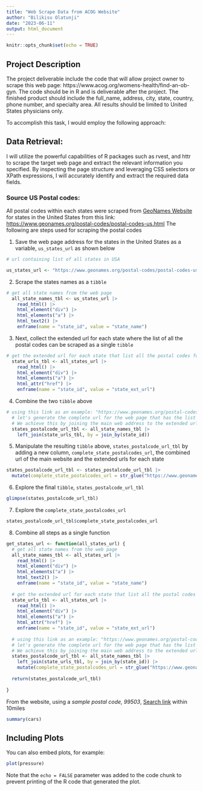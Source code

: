 ```yaml
---
title: "Web Scrape Data from ACOG Website"
author: "Bilikisu Olatunji"
date: "2023-06-11"
output: html_document
---
```


```r
knitr::opts_chunk$set(echo = TRUE)
```

## Project Description

The project deliverable include the code that will allow project owner to scrape this web page: https://www.acog.org/womens-health/find-an-ob-gyn. The code should be in R and is deliverable after the project. The finished product should include the full_name, address, city, state, country, phone number, and specialty area. All results should be limited to United States physicians only.

To accomplish this task, I would employ the following approach:

## Data Retrieval: 

I will utilize the powerful capabilities of R packages such as rvest, and httr to scrape the target web page and extract the relevant information you specified. By inspecting the page structure and leveraging CSS selectors or XPath expressions, I will accurately identify and extract the required data fields.

### Source US Postal codes:
All postal codes within each states were scraped from [GeoNames Website](https://www.geonames.org/) for states in the United States from this link: <https://www.geonames.org/postal-codes/postal-codes-us.html>
The following are steps used for scraping the postal codes

1. Save the web page address for the states in the United States as a variable, `us_states_url` as shown below

```r
# url containing list of all states in USA

us_states_url <- "https://www.geonames.org/postal-codes/postal-codes-us.html"
```

2. Scrape the states names as a `tibble`

```r
# get all state names from the web page
  all_state_names_tbl <- us_states_url |>
    read_html() |>
    html_element("div") |>
    html_elements("a") |>
    html_text2() |>
    enframe(name = "state_id", value = "state_name")

```


3. Next, collect the extended url for each state where the list of all the postal codes can be scraped as a single `tibble`

```r
# get the extended url for each state that list all the postal codes for the state
  state_urls_tbl <- all_states_url |>
    read_html() |>
    html_element("div") |>
    html_elements("a") |>
    html_attr("href") |>
    enframe(name = "state_id", value = "state_ext_url")
```

4. Combine the two `tibble` above

```r
# using this link as an example: "https://www.geonames.org/postal-codes/US/AK/alaska.html",
  # let's generate the complete url for the web page that has the list of the postal codes for each state
  # We achieve this by joining the main web address to the extended url for the state
  states_postalcode_url_tbl <- all_state_names_tbl |>
    left_join(state_urls_tbl, by = join_by(state_id)) 

```

5. Manipulate the resulting `tibble` above, `states_postalcode_url_tbl` by adding a new column, `complete_state_postalcodes_url`, the combined url of the main website and the extended urls for each state

```r
states_postalcode_url_tbl <- states_postalcode_url_tbl |>
  mutate(complete_state_postalcodes_url = str_glue("https://www.geonames.org{state_ext_url}"))
```

6. Explore the final `tibble`, `states_postalcode_url_tbl`

```r
glimpse(states_postalcode_url_tbl)
```

7. Explore the `complete_state_postalcodes_url`

```r

states_postalcode_url_tbl$complete_state_postalcodes_url

```



8. Combine all steps as a single function
```r
get_states_url <- function(all_states_url) {
  # get all state names from the web page
  all_state_names_tbl <- all_states_url |>
    read_html() |>
    html_element("div") |>
    html_elements("a") |>
    html_text2() |>
    enframe(name = "state_id", value = "state_name")
  
  # get the extended url for each state that list all the postal codes for the state
  state_urls_tbl <- all_states_url |>
    read_html() |>
    html_element("div") |>
    html_elements("a") |>
    html_attr("href") |>
    enframe(name = "state_id", value = "state_ext_url")
  
  # using this link as an example: "https://www.geonames.org/postal-codes/US/AK/alaska.html",
  # let's generate the complete url for the web page that has the list of the postal codes for each state
  # We achieve this by joining the main web address to the extended url for the state
  states_postalcode_url_tbl <- all_state_names_tbl |>
    left_join(state_urls_tbl, by = join_by(state_id)) |>
    mutate(complete_state_postalcodes_url = str_glue("https://www.geonames.org{state_ext_url}"))
  
  return(states_postalcode_url_tbl)
  
}
```





From the website, using a *sample postal code, 99503*, [Search link](https://www.acog.org/womens-health/find-an-ob-gyn/results?firstname=&lastname=&address=99503&searchradius=10) within 10miles

```r
summary(cars)
```

## Including Plots

You can also embed plots, for example:

```r
plot(pressure)
```

Note that the `echo = FALSE` parameter was added to the code chunk to prevent printing of the R code that generated the plot.
